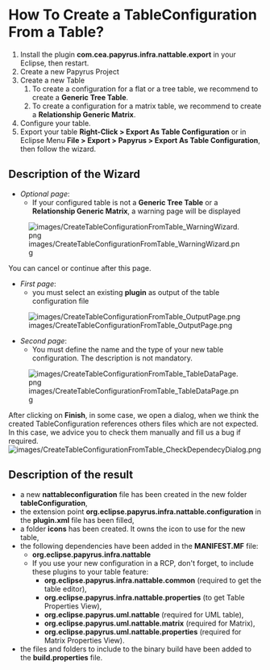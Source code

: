 =How To Create a TableConfiguration From a Table?=
#Install the plugin '''com.cea.papyrus.infra.nattable.export''' in your Eclipse, then restart.
#Create a new Papyrus Project
#Create a new Table
##To create a configuration for a flat or a tree table, we recommend to create a '''Generic Tree Table'''.
##To create a configuration for a matrix table, we recommend to create a '''Relationship Generic Matrix'''.
#Configure your table.
#Export your table '''Right-Click > Export As Table Configuration''' or in Eclipse Menu '''File > Export > Papyrus > Export As Table Configuration''', then follow the wizard.

==Description of the Wizard==
*''Optional page'':
**If your configured table is not a '''Generic Tree Table''' or a '''Relationship Generic Matrix''', a warning page will be displayed
[[File:images/CreateTableConfigurationFromTable_WarningWizard.png|frame|none]]

You can cancel or continue after this page.
*''First page'':
**you must select an existing '''plugin''' as output of the table configuration file
[[File:images/CreateTableConfigurationFromTable_OutputPage.png|frame|none]]
*''Second page'':
**You must define the name and the type of your new table configuration. The description is not mandatory. 
[[File:images/CreateTableConfigurationFromTable_TableDataPage.png|frame|none]]


After clicking on '''Finish''', in some case, we open a dialog, when we think the created TableConfiguration references others files which are not expected. In this case, we advice you to check them manually
and fill us a bug if required. 
[[File:images/CreateTableConfigurationFromTable_CheckDependecyDialog.png|frame|none]]

==Description of the result==
*a new '''nattableconfiguration''' file has been created in the new folder '''tableConfiguration''',
*the extension point '''org.eclipse.papyrus.infra.nattable.configuration''' in the '''plugin.xml''' file has been filled,
*a folder '''icons''' has been created. It owns the icon to use for the new table,
*the following dependencies have been added in the '''MANIFEST.MF''' file:
**'''org.eclipse.papyrus.infra.nattable'''
**If you use your new configuration in a RCP, don't forget, to include these plugins to your table feature:
***'''org.eclipse.papyrus.infra.nattable.common''' (required to get the table editor),
***'''org.eclipse.papyrus.infra.nattable.properties''' (to get Table Properties View),
***'''org.eclipse.papyrus.uml.nattable''' (required for UML table),
***'''org.eclipse.papyrus.uml.nattable.matrix''' (required for Matrix),
***'''org.eclipse.papyrus.uml.nattable.properties''' (required for Matrix Properties View).
*the files and folders to include to the binary build have been added to the '''build.properties''' file.
